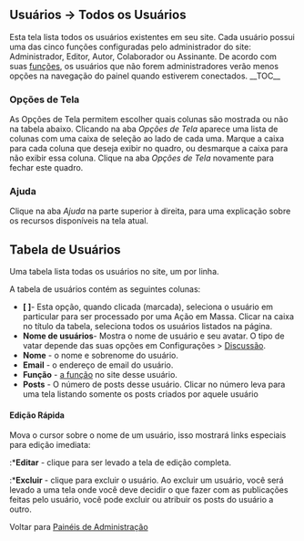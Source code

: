 {{Languages|
{{en|Users Screen}}
{{ja|Users Authors and Users SubPanel}}
{{pt-br|Painel Todos os Usuários}}
{{zh-cn|用户页面}}
}}
{{Comunidade WP-Brasil}}
==Usuários &rarr; Todos os Usuários==
Esta tela lista todos os usuários existentes em seu site. Cada usuário possui uma das cinco funções configuradas pelo administrador do site: Administrador, Editor, Autor, Colaborador ou Assinante. De acordo com suas [[pt-br:Funções e Capacidades|funções]], os usuários que não forem administradores verão menos opções na navegação do painel quando estiverem conectados.
{{Imagens|[[Image:tela-usuarios.png|750px]]|Painel Todos os Usuários}}
__TOC__
===Opções de Tela===
As Opções de Tela permitem escolher quais colunas são mostrada ou não na tabela abaixo. Clicando na aba ''Opções de Tela'' aparece uma lista de colunas com uma caixa de seleção ao lado de cada uma. Marque a caixa para cada coluna que deseja exibir no quadro, ou desmarque a caixa para não exibir essa coluna. Clique na aba ''Opções de Tela'' novamente para fechar este quadro.

===Ajuda===
Clique na aba ''Ajuda'' na parte superior à direita, para uma explicação sobre os recursos disponíveis na tela atual.

==Tabela de Usuários==
Uma tabela lista todas os usuários no site, um por linha.

A tabela de usuários contém as seguintes colunas:

*'''[ ]'''- Esta opção, quando clicada (marcada), seleciona o usuário em particular para ser processado por uma Ação em Massa. Clicar na caixa no título da tabela, seleciona todos os usuários listados na página.
*'''Nome de usuários'''- Mostra o nome de usuário e seu avatar. O tipo de vatar depende das suas opções em Configurações > [[pt-br:Painel Discussão|Discussão]].
*'''Nome''' - o nome e sobrenome do usuário.
*'''Email''' - o endereço de email do usuário.
*'''Função''' - [[pt-br:Funções e Capacidades|a função]] no site desse usuário. 
*'''Posts''' - O número de posts desse usuário. Clicar no número leva para uma tela listando somente os posts criados por aquele usuário
{{Edição}}
====Edição Rápida====
Mova o cursor sobre o nome de um usuário, isso mostrará links especiais para edição imediata:
:*'''Editar''' - clique para ser levado a tela de edição completa.
:*'''Excluir''' - clique para excluir o usuário. Ao excluir um usuário, você será levado a uma tela onde você deve decidir o que fazer com as publicações feitas pelo usuário, você pode excluir ou atribuir os posts do usuário a outro.


Voltar para [[pt-br:Painéis de Administração| Painéis de Administração]]

{{Painéis de Administração}}
{{DEFAULTSORT:T}}